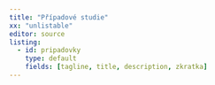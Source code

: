 ```yaml
---
title: "Případové studie"
xx: "unlistable"
editor: source
listing:
  - id: pripadovky
    type: default
    fields: [tagline, title, description, zkratka]
---
```

